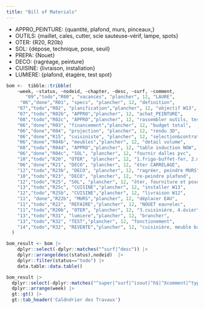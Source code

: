 ```yaml
---
title: "Bill of Materials"
---
```


-   APPRO_PEINTURE: {quantité, plafond, murs, pinceaux,}
-   OUTILS: {maillet, cales, cutter, scie sauteuse-vérif, lampe, spots}
-   OTER: {R20, R20b}
-   SOL: {dépose, technique, pose, seuil}
-   PREPA: {Nouet}
-   DECO: {ragréage, peinture}
-   CUISINE: {livraison, installation}
-   LUMIERE: {plafond, étagère, test spot}

```r
bom <-  tibble::tribble(
    ~week, ~status, ~nodeid, ~chapter, ~desc, ~surf, ~comment, 
       "09","todo","R00", "vacances", "plancher", 12, "LAURE", 
     "06","done","R01", "specs", "plancher", 12, "definition", 
    "07","todo","R02", "planification","plancher", 12, "objectif W13", 
    "07","todo","R02b", "APPRO","plancher", 12, "achat_PEINTURE", 
    "08","todo","R02c", "APPRO","plancher", 12, "rassembler outils, tester spot", 
    "06","done","R03", "financement","plancher", 12, "budget total", 
    "06","done","R04", "projection", "plancher", 12, "rendu 3D", 
    "06","done","R15", "cuisiniste", "plancher", 12, "selection&contrat", 
    "06","done","R04b", "meubles","plancher", 12, "detail volume", 
    "08","todo","R04d", "APPRO","plancher", 12, "table induction NOW", 
    "06","done","R04c", "SOL", "plancher", 12, "fournir dalles pvc", 
    "10","todo","R20", "OTER", "plancher", 12, "1.frigo-buffet-fer, 2.meuble hauts",
    "06","done","R21", "DECO", "plancher", 12, "ôter CARRELAGE",
    "12","todo","R23b", "DECO", "plancher", 12, "ragréer, peindre MURS",
    "10","todo","R23", "DECO", "plancher", 12, "re-peindre plafond",
    "12","todo","R25", "SOL", "plancher", 12, "ôter, fourniture et pose", 
    "13","todo","R25c", "CUISINE","plancher", 12, "installer W13", 
    "12","todo","R25b", "CUISINE","plancher", 12, "livraison W12", 
    "11", "done","R22b", "MURS","plancher", 12, "déplacer EAU", 
    "11","todo","R22", "REFAIRE","plancher", 12, "NOUET eau+elec", 
    "11","todo","R20b", "OTER", "plancher", 12, "3.cuisinière, 4.évier",
    "13","todo","R31", "lumiere","plancher", 12, "brancher", 
    "13","todo","R32", "TEST","plancher", 12, "fonctionement", 
    "14","todo","R32", "REVENTE","plancher", 12, "cuisinière, meuble bas", 
  ) 

bom_result <- bom |>
    dplyr::select(-dplyr::matches("^surf|^desc")) |>
    dplyr::arrange(desc(status),nodeid)  |>
    dplyr::filter(status=="todo") |>
    data.table::data.table()

bom_result |>
  dplyr::select(-dplyr::matches("^super|^surf|^isout|^h$|^Xcomment|^type|^ajust")) |>
  dplyr::arrange(week) |>
  gt::gt() |>
  gt::tab_header('Caldndrier des Travaux')
```

```r

```
